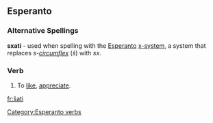 ==Esperanto==
===Alternative Spellings===
'''sxati''' - used when spelling with the [[Esperanto]] [[w:Esperanto_orthography|x-system]], a system that replaces ''s-[[circumflex]]'' (''ŝ'') with ''sx''.
===Verb===
 [[Category:Esperanto verbs]]
{{eo-verb|ŝat}}

#To [[like]], [[appreciate]].

[[fr:ŝati]]